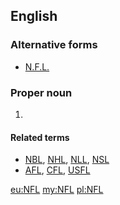 ==English==

===Alternative forms===
* [[N.F.L.]]

===Proper noun===
{{en-proper noun}}

# {{label|en|American football}} {{initialism of|lang=en|[[w:National Football League|National Football League]]}}

====Related terms====
* [[NBL]], [[NHL]], [[NLL]], [[NSL]]
* [[AFL]], [[CFL]], [[USFL]]

[[eu:NFL]]
[[my:NFL]]
[[pl:NFL]]